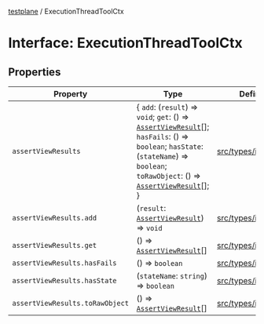 [testplane](../README.mdx) / ExecutionThreadToolCtx

# Interface: ExecutionThreadToolCtx

## Properties

| Property | Type | Defined in |
| ------ | ------ | ------ |
| `assertViewResults` | \{ `add`: (`result`) => `void`; `get`: () => [`AssertViewResult`](../type-aliases/AssertViewResult.mdx)[]; `hasFails`: () => `boolean`; `hasState`: (`stateName`) => `boolean`; `toRawObject`: () => [`AssertViewResult`](../type-aliases/AssertViewResult.mdx)[]; \} | [src/types/index.ts:125](https://github.com/gemini-testing/testplane/blob/57d0b182c37e21d8bdf52acbb137a028841767af/src/types/index.ts#L125) |
| `assertViewResults.add` | (`result`: [`AssertViewResult`](../type-aliases/AssertViewResult.mdx)) => `void` | [src/types/index.ts:126](https://github.com/gemini-testing/testplane/blob/57d0b182c37e21d8bdf52acbb137a028841767af/src/types/index.ts#L126) |
| `assertViewResults.get` | () => [`AssertViewResult`](../type-aliases/AssertViewResult.mdx)[] | [src/types/index.ts:130](https://github.com/gemini-testing/testplane/blob/57d0b182c37e21d8bdf52acbb137a028841767af/src/types/index.ts#L130) |
| `assertViewResults.hasFails` | () => `boolean` | [src/types/index.ts:127](https://github.com/gemini-testing/testplane/blob/57d0b182c37e21d8bdf52acbb137a028841767af/src/types/index.ts#L127) |
| `assertViewResults.hasState` | (`stateName`: `string`) => `boolean` | [src/types/index.ts:128](https://github.com/gemini-testing/testplane/blob/57d0b182c37e21d8bdf52acbb137a028841767af/src/types/index.ts#L128) |
| `assertViewResults.toRawObject` | () => [`AssertViewResult`](../type-aliases/AssertViewResult.mdx)[] | [src/types/index.ts:129](https://github.com/gemini-testing/testplane/blob/57d0b182c37e21d8bdf52acbb137a028841767af/src/types/index.ts#L129) |

